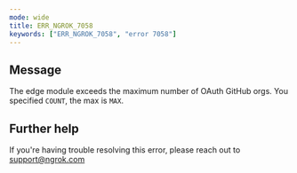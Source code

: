 ```yaml
---
mode: wide
title: ERR_NGROK_7058
keywords: ["ERR_NGROK_7058", "error 7058"]
---
```


## Message

The edge module exceeds the maximum number of OAuth GitHub orgs. You specified `COUNT`, the max is `MAX`.

## Further help

If you're having trouble resolving this error, please reach out to [support@ngrok.com](mailto:support@ngrok.com?subject=Help%20with%20ERR_NGROK_7058)
